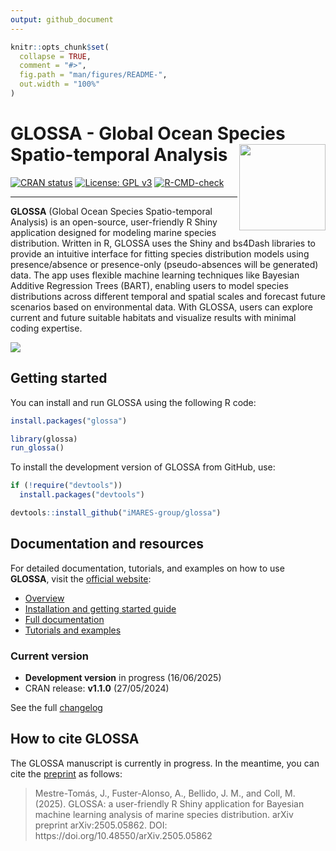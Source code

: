 ```yaml
---
output: github_document
---
```


<!-- README.md is generated from README.Rmd. Please edit that file -->

```r
knitr::opts_chunk$set(
  collapse = TRUE,
  comment = "#>",
  fig.path = "man/figures/README-",
  out.width = "100%"
)
```

# GLOSSA - Global Ocean Species Spatio-temporal Analysis <a href="https://iMARES-group.github.io/glossa/"><img src="inst/app/www/logo_glossa.png" align="right" height="138" /></a>

<!-- badges: start -->
[![CRAN status](https://www.r-pkg.org/badges/version/glossa)](https://CRAN.R-project.org/package=glossa)
[![License: GPL v3](https://img.shields.io/badge/License-GPL%20v3-blue.svg)](https://www.gnu.org/licenses/gpl-3.0)
[![R-CMD-check](https://github.com/iMARES-group/glossa/actions/workflows/R-CMD-check.yaml/badge.svg)](https://github.com/iMARES-group/glossa/actions/workflows/R-CMD-check.yaml)
<!-- badges: end -->

***

**GLOSSA** (Global Ocean Species Spatio-temporal Analysis) is an open-source, user-friendly R Shiny application designed for modeling marine species distribution. Written in R, GLOSSA uses the Shiny and bs4Dash libraries to provide an intuitive interface for fitting species distribution models using presence/absence or presence-only (pseudo-absences will be generated) data. The app uses flexible machine learning techniques like Bayesian Additive Regression Trees (BART), enabling users to model species distributions across different temporal and spatial scales and forecast future scenarios based on environmental data. With GLOSSA, users can explore current and future suitable habitats and visualize results with minimal coding expertise.

![](https://github.com/iMARES-group/glossa/blob/main/inst/app/www/img/glossa_short_flowchart.png)

## Getting started

You can install and run GLOSSA using the following R code:

```r
install.packages("glossa")

library(glossa)
run_glossa()
```

To install the development version of GLOSSA from GitHub, use:

```r
if (!require("devtools")) 
  install.packages("devtools")

devtools::install_github("iMARES-group/glossa")
```

## Documentation and resources

For detailed documentation, tutorials, and examples on how to use **GLOSSA**, visit the [official website](https://iMARES-group.github.io/glossa/):

* [Overview](https://iMARES-group.github.io/glossa/)
* [Installation and getting started guide](https://iMARES-group.github.io/glossa/get_started.html)
- [Full documentation](https://iMARES-group.github.io/pages/documentation/)
- [Tutorials and examples](https://iMARES-group.github.io/glossa/pages/tutorials_examples/)

### Current version

* **Development version** in progress (16/06/2025)
* CRAN release: **v1.1.0** (27/05/2024)

See the full [changelog](https://github.com/iMARES-group/glossa/blob/main/NEWS.md)

## How to cite GLOSSA

The GLOSSA manuscript is currently in progress. In the meantime, you can cite the [preprint](https://doi.org/10.48550/arXiv.2505.05862) as follows:

> Mestre-Tomás, J., Fuster-Alonso, A., Bellido, J. M., and Coll, M. (2025). GLOSSA: a user-friendly R Shiny application for Bayesian machine learning analysis of marine species distribution. arXiv preprint arXiv:2505.05862. DOI: https://doi.org/10.48550/arXiv.2505.05862
